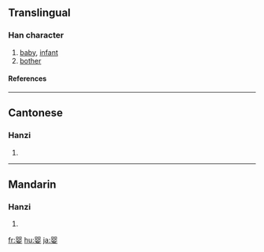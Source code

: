 {{see|嬰}}

==Translingual==
===Han character===
{{Han char|rn=38|rad=女|as=08|sn=11|four=|canj=月人女 (BOV)}}
# [[baby]], [[infant]]
# [[bother]]
====References====
{{Han ref|kx=0265.281|hdz=21059.020|uh=5A74|ud=23156}}
----
==Cantonese==
===Hanzi===
{{yue-hanzi|jyut=|y=ying1}}
# {{defn|Cantonese}}
----
==Mandarin==
===Hanzi===
{{cmn-hanzi|tra=嬰|pin=[[yīng]] ([[ying1]])|wg=ying<sup>1</sup>}}
# {{defn|Mandarin}}

[[fr:婴]]
[[hu:婴]]
[[ja:婴]]